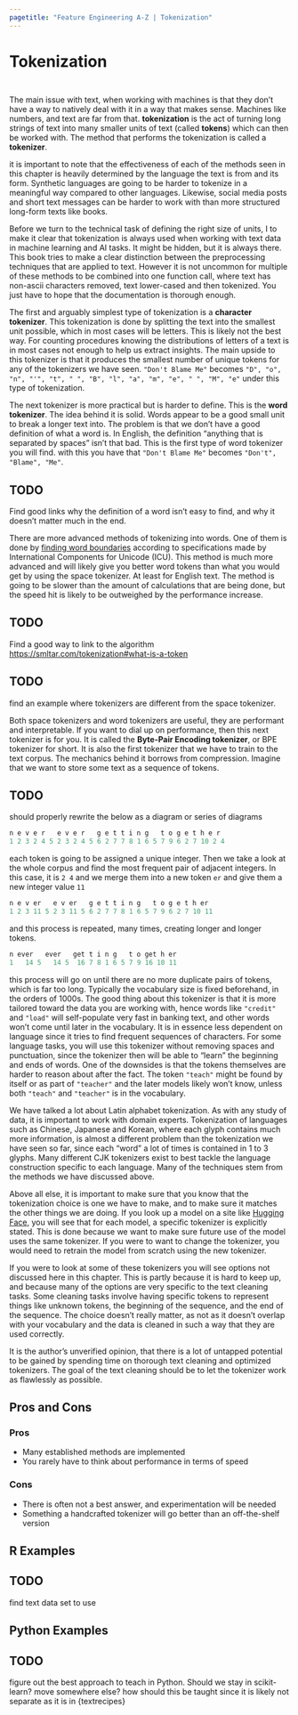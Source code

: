 ```yaml
---
pagetitle: "Feature Engineering A-Z | Tokenization"
---
```


# Tokenization {#sec-text-tokenization}

::: {style="visibility: hidden; height: 0px;"}
## Tokenization
:::

The main issue with text, when working with machines is that they don't have a way to natively deal with it in a way that makes sense.
Machines like numbers, and text are far from that.
**tokenization** is the act of turning long strings of text into many smaller units of text (called **tokens**) which can then be worked with.
The method that performs the tokenization is called a **tokenizer**.

::: callout-note
it is important to note that the effectiveness of each of the methods seen in this chapter is heavily determined by the language the text is from and its form.
Synthetic languages are going to be harder to tokenize in a meaningful way compared to other languages.
Likewise, social media posts and short text messages can be harder to work with than more structured long-form texts like books.
:::

Before we turn to the technical task of defining the right size of units, I to make it clear that tokenization is always used when working with text data in machine learning and AI tasks.
It might be hidden, but it is always there.
This book tries to make a clear distinction between the preprocessing techniques that are applied to text.
However it is not uncommon for multiple of these methods to be combined into one function call, where text has non-ascii characters removed, text lower-cased and then tokenized.
You just have to hope that the documentation is thorough enough.

The first and arguably simplest type of tokenization is a **character tokenizer**.
This tokenization is done by splitting the text into the smallest unit possible, which in most cases will be letters.
This is likely not the best way.
For counting procedures knowing the distributions of letters of a text is in most cases not enough to help us extract insights.
The main upside to this tokenizer is that it produces the smallest number of unique tokens for any of the tokenizers we have seen.
`"Don't Blame Me"` becomes `"D", "o", "n", "'", "t", " ", "B", "l", "a", "m", "e", " ", "M", "e"` under this type of tokenization.

The next tokenizer is more practical but is harder to define.
This is the **word tokenizer**.
The idea behind it is solid.
Words appear to be a good small unit to break a longer text into.
The problem is that we don't have a good definition of what a word is.
In English, the definition "anything that is separated by spaces" isn't that bad.
This is the first type of word tokenizer you will find.
with this you have that `"Don't Blame Me"` becomes `"Don't", "Blame", "Me"`.

::: callout-caution
# TODO

Find good links why the definition of a word isn't easy to find, and why it doesn't matter much in the end.
:::

There are more advanced methods of tokenizing into words.
One of them is done by [finding word boundaries](https://www.unicode.org/reports/tr29/tr29-35.html#Default_Word_Boundaries) according to specifications made by International Components for Unicode (ICU).
This method is much more advanced and will likely give you better word tokens than what you would get by using the space tokenizer.
At least for English text.
The method is going to be slower than the amount of calculations that are being done, but the speed hit is likely to be outweighed by the performance increase.

::: callout-caution
# TODO

Find a good way to link to the algorithm <https://smltar.com/tokenization#what-is-a-token>
:::

::: callout-caution
# TODO

find an example where tokenizers are different from the space tokenizer.
:::

Both space tokenizers and word tokenizers are useful, they are performant and interpretable.
If you want to dial up on performance, then this next tokenizer is for you.
It is called the **Byte-Pair Encoding tokenizer**, or BPE tokenizer for short.
It is also the first tokenizer that we have to train to the text corpus.
The mechanics behind it borrows from compression.
Imagine that we want to store some text as a sequence of tokens.

::: callout-caution
# TODO

should properly rewrite the below as a diagram or series of diagrams
:::

``` r
n e v e r   e v e r   g e t t i n g   t o g e t h e r 
1 2 3 2 4 5 2 3 2 4 5 6 2 7 7 8 1 6 5 7 9 6 2 7 10 2 4
```

each token is going to be assigned a unique integer.
Then we take a look at the whole corpus and find the most frequent pair of adjacent integers.
In this case, it is `2 4` and we merge them into a new token `er` and give them a new integer value `11`

``` r
n e v er   e v er   g e t t i n g   t o g e t h er 
1 2 3 11 5 2 3 11 5 6 2 7 7 8 1 6 5 7 9 6 2 7 10 11
```

and this process is repeated, many times, creating longer and longer tokens.

``` r
n ever   ever   get t i n g   t o get h er 
1   14 5   14 5  16 7 8 1 6 5 7 9 16 10 11
```

this process will go on until there are no more duplicate pairs of tokens, which is far too long.
Typically the vocabulary size is fixed beforehand, in the orders of 1000s.
The good thing about this tokenizer is that it is more tailored toward the data you are working with, hence words like `"credit"` and `"load"` will self-populate very fast in banking text, and other words won't come until later in the vocabulary.
It is in essence less dependent on language since it tries to find frequent sequences of characters.
For some language tasks, you will use this tokenizer without removing spaces and punctuation, since the tokenizer then will be able to "learn" the beginning and ends of words.
One of the downsides is that the tokens themselves are harder to reason about after the fact.
The token `"teach"` might be found by itself or as part of `"teacher"` and the later models likely won't know, unless both `"teach"` and `"teacher"` is in the vocabulary.

We have talked a lot about Latin alphabet tokenization.
As with any study of data, it is important to work with domain experts.
Tokenization of languages such as Chinese, Japanese and Korean, where each glyph contains much more information, is almost a different problem than the tokenization we have seen so far, since each "word" a lot of times is contained in 1 to 3 glyphs.
Many different CJK tokenizers exist to best tackle the language construction specific to each language.
Many of the techniques stem from the methods we have discussed above.

Above all else, it is important to make sure that you know that the tokenization choice is one we have to make, and to make sure it matches the other things we are doing.
If you look up a model on a site like [Hugging Face](https://huggingface.co/), you will see that for each model, a specific tokenizer is explicitly stated.
This is done because we want to make sure future use of the model uses the same tokenizer.
If you were to want to change the tokenizer, you would need to retrain the model from scratch using the new tokenizer.

If you were to look at some of these tokenizers you will see options not discussed here in this chapter.
This is partly because it is hard to keep up, and because many of the options are very specific to the text cleaning tasks.
Some cleaning tasks involve having specific tokens to represent things like unknown tokens, the beginning of the sequence, and the end of the sequence.
The choice doesn't really matter, as not as it doesn't overlap with your vocabulary and the data is cleaned in such a way that they are used correctly.

::: callout-note
It is the author's unverified opinion, that there is a lot of untapped potential to be gained by spending time on thorough text cleaning and optimized tokenizers.
The goal of the text cleaning should be to let the tokenizer work as flawlessly as possible.
:::

## Pros and Cons

### Pros

-   Many established methods are implemented
-   You rarely have to think about performance in terms of speed

### Cons

-   There is often not a best answer, and experimentation will be needed
-   Something a handcrafted tokenizer will go better than an off-the-shelf version

## R Examples

::: callout-caution
# TODO

find text data set to use
:::

## Python Examples

::: callout-caution
# TODO

figure out the best approach to teach in Python.
Should we stay in scikit-learn?
move somewhere else?
how should this be taught since it is likely not separate as it is in {textrecipes}
:::